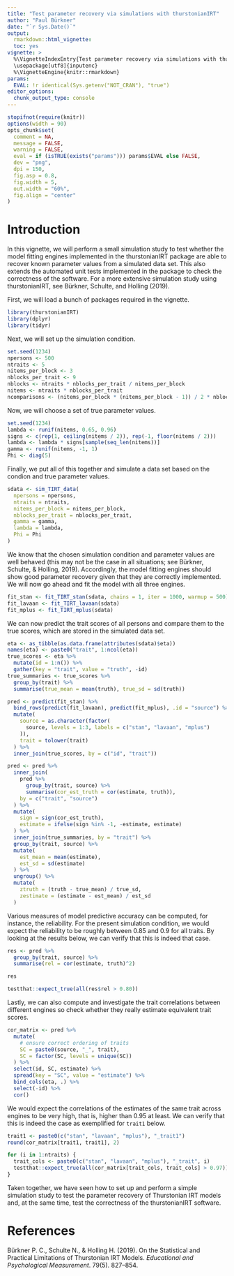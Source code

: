 ```yaml
---
title: "Test parameter recovery via simulations with thurstonianIRT"
author: "Paul Bürkner"
date: "`r Sys.Date()`"
output:
  rmarkdown::html_vignette:
  toc: yes
vignette: >
  %\VignetteIndexEntry{Test parameter recovery via simulations with thurstonianIRT}
  \usepackage[utf8]{inputenc}
  %\VignetteEngine{knitr::rmarkdown}
params:
  EVAL: !r identical(Sys.getenv("NOT_CRAN"), "true")
editor_options: 
  chunk_output_type: console
---
```


```r
stopifnot(require(knitr))
options(width = 90)
opts_chunk$set(
  comment = NA,
  message = FALSE,
  warning = FALSE,
  eval = if (isTRUE(exists("params"))) params$EVAL else FALSE,
  dev = "png",
  dpi = 150,
  fig.asp = 0.8,
  fig.width = 5,
  out.width = "60%",
  fig.align = "center"
)
```

# Introduction

In this vignette, we will perform a small simulation study to
test whether the model fitting engines implemented in the thurstonianIRT
package are able to recover known parameter values from a simulated data set.
This also extends the automated unit tests implemented in the package
to check the correctness of the software. For a more extensive simulation
study using thurstonianIRT, see Bürkner, Schulte, and Holling (2019).

First, we will load a bunch of packages required in the vignette.
```r
library(thurstonianIRT)
library(dplyr)
library(tidyr)
```

Next, we will set up the simulation condition.
```r
set.seed(1234)
npersons <- 500
ntraits <- 5
nitems_per_block <- 3
nblocks_per_trait <- 9
nblocks <- ntraits * nblocks_per_trait / nitems_per_block
nitems <- ntraits * nblocks_per_trait
ncomparisons <- (nitems_per_block * (nitems_per_block - 1)) / 2 * nblocks
```

Now, we will choose a set of true parameter values.
```r
set.seed(1234)
lambda <- runif(nitems, 0.65, 0.96)
signs <- c(rep(1, ceiling(nitems / 2)), rep(-1, floor(nitems / 2)))
lambda <- lambda * signs[sample(seq_len(nitems))]
gamma <- runif(nitems, -1, 1)
Phi <- diag(5)
```

Finally, we put all of this together and simulate a data set based
on the condion and true parameter values.
```r
sdata <- sim_TIRT_data(
  npersons = npersons, 
  ntraits = ntraits, 
  nitems_per_block = nitems_per_block,
  nblocks_per_trait = nblocks_per_trait,
  gamma = gamma,
  lambda = lambda,
  Phi = Phi
)
```

We know that the chosen simulation condition and parameter values are well
behaved (this may not be the case in all situations; see Bürkner, Schulte, &
Holling, 2019). Accordingly, the model fitting engines should show good
parameter recovery given that they are correctly implemented. We will now go
ahead and fit the model with all three engines.
```r
fit_stan <- fit_TIRT_stan(sdata, chains = 1, iter = 1000, warmup = 500)
fit_lavaan <- fit_TIRT_lavaan(sdata)
fit_mplus <- fit_TIRT_mplus(sdata)
```

We can now predict the trait scores of all persons and compare them
to the true scores, which are stored in the simulated data set.
```r
eta <- as_tibble(as.data.frame(attributes(sdata)$eta))
names(eta) <- paste0("trait", 1:ncol(eta))
true_scores <- eta %>%
  mutate(id = 1:n()) %>%
  gather(key = "trait", value = "truth", -id)
true_summaries <- true_scores %>%
  group_by(trait) %>%
  summarise(true_mean = mean(truth), true_sd = sd(truth))

pred <- predict(fit_stan) %>% 
  bind_rows(predict(fit_lavaan), predict(fit_mplus), .id = "source") %>%
  mutate(
    source = as.character(factor(
      source, levels = 1:3, labels = c("stan", "lavaan", "mplus")
    )),
    trait = tolower(trait)
  ) %>%
  inner_join(true_scores, by = c("id", "trait"))

pred <- pred %>%
  inner_join(
    pred %>%
      group_by(trait, source) %>%
      summarise(cor_est_truth = cor(estimate, truth)), 
    by = c("trait", "source")
  ) %>%
  mutate(
    sign = sign(cor_est_truth),
    estimate = ifelse(sign %in% -1, -estimate, estimate)
  ) %>%
  inner_join(true_summaries, by = "trait") %>%
  group_by(trait, source) %>%
  mutate(
    est_mean = mean(estimate),
    est_sd = sd(estimate)
  ) %>%
  ungroup() %>%
  mutate(
    ztruth = (truth - true_mean) / true_sd,
    zestimate = (estimate - est_mean) / est_sd
  )
```

Various measures of model predictive accuracy can be computed, for instance,
the reliability. For the present simulation condition, we would expect
the reliability to be roughly between 0.85 and 0.9 for all traits. 
By looking at the results below, we can verify that this is indeed that case.
```r
res <- pred %>%
  group_by(trait, source) %>%
  summarise(rel = cor(estimate, truth)^2)

res
```

```r
testthat::expect_true(all(res$rel > 0.80))
```

Lastly, we can also compute and investigate the trait correlations between
different engines so check whether they really estimate equivalent trait scores.
```r
cor_matrix <- pred %>%
  mutate(
    # ensure correct ordering of traits
    SC = paste0(source, "_", trait),
    SC = factor(SC, levels = unique(SC))
  ) %>%
  select(id, SC, estimate) %>%
  spread(key = "SC", value = "estimate") %>%
  bind_cols(eta, .) %>%
  select(-id) %>%
  cor()
```

We would expect the correlations of the estimates of the same trait across
engines to be very high, that is, higher than 0.95 at least.
We can verify that this is indeed the case as exemplified for `trait1` below.
```r
trait1 <- paste0(c("stan", "lavaan", "mplus"), "_trait1")
round(cor_matrix[trait1, trait1], 2)
```

```r
for (i in 1:ntraits) {
  trait_cols <- paste0(c("stan", "lavaan", "mplus"), "_trait", i)
  testthat::expect_true(all(cor_matrix[trait_cols, trait_cols] > 0.97))
}
```

Taken together, we have seen how to set up and perform a simple simulation
study to test the parameter recovery of Thurstonian IRT models and, at the
same time, test the correctness of the thurstonianIRT software.

# References

Bürkner P. C., Schulte N., & Holling H. (2019). On the Statistical and Practical
Limitations of Thurstonian IRT Models. *Educational and Psychological
Measurement*. 79(5). 827–854.
